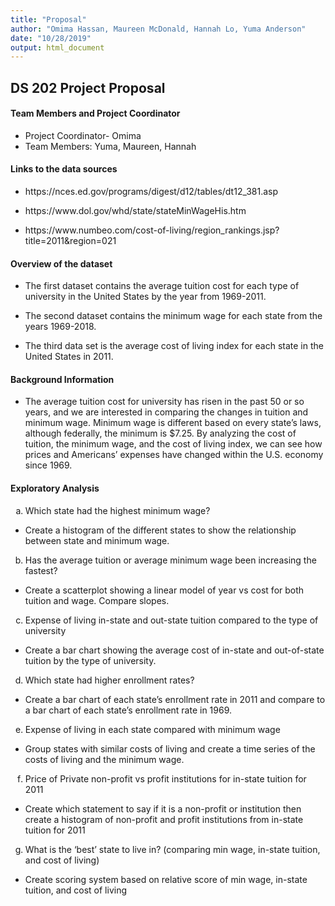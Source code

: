 ```yaml
---
title: "Proposal"
author: "Omima Hassan, Maureen McDonald, Hannah Lo, Yuma Anderson"
date: "10/28/2019"
output: html_document
---
```


## DS 202 Project Proposal

#### **Team Members and Project Coordinator**
* Project Coordinator- Omima 
* Team Members: Yuma, Maureen, Hannah

#### **Links to the data sources**
* https://nces.ed.gov/programs/digest/d12/tables/dt12_381.asp

* https://www.dol.gov/whd/state/stateMinWageHis.htm

* https://www.numbeo.com/cost-of-living/region_rankings.jsp?title=2011&region=021

#### **Overview of the dataset**
* The first dataset contains the average tuition cost for each type of university in the United States by the year from 1969-2011.

* The second dataset contains the minimum wage for each state from the years 1969-2018.

* The third data set is the average cost of living index for each state in the United States in 2011.

#### **Background Information**
* The average tuition cost for university has risen in the past 50 or so years, and we are interested in comparing the changes in tuition and minimum wage. Minimum wage is different based on every state’s laws, although federally, the minimum is $7.25. By analyzing the cost of tuition, the minimum wage, and the cost of living index, we can see how prices and Americans’ expenses have changed within the U.S. economy since 1969.

#### **Exploratory Analysis**
(a) Which state had the highest minimum wage?
  * Create a histogram of the different states to show the relationship between state and minimum wage.
  
(b) Has the average tuition or average minimum wage been increasing the fastest?
  * Create a scatterplot showing a linear model of year vs cost for both tuition and wage. Compare slopes.

(c) Expense of living in-state and out-state tuition compared to the type of university
  * Create a bar chart showing the average cost of in-state and out-of-state tuition by the type of university.

(d) Which state had higher enrollment rates?
  * Create a bar chart of each state’s enrollment rate in 2011 and compare to a bar chart of each state’s enrollment rate in 1969.

(e) Expense of living in each state compared with minimum wage
  * Group states with similar costs of living and create a time series of the costs of living and the minimum wage. 

(f) Price of Private non-profit vs profit institutions for in-state tuition for 2011
  * Create which statement to say if it is a non-profit or institution then create a histogram of non-profit and profit institutions from in-state tuition for 2011

(g) What is the ‘best’ state to live in? (comparing min wage, in-state tuition, and cost of living)
  * Create scoring system based on relative score of min wage, in-state tuition, and cost of living 

